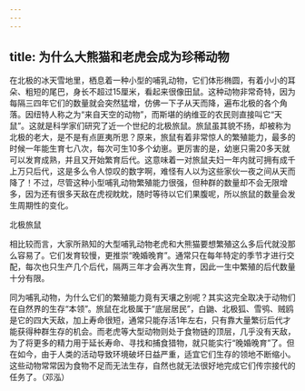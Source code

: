 ```yaml
---
---
---
```

title: 为什么大熊猫和老虎会成为珍稀动物
---




在北极的冰天雪地里，栖息着一种小型的哺乳动物，它们体形椭圆，有着小小的耳朵、粗短的尾巴，身长不超过15厘米，看起来很像田鼠。这种动物非常奇特，因为每隔三四年它们的数量就会突然猛增，仿佛一下子从天而降，遍布北极的各个角落。因纽特人称之为“来自天空的动物”，而斯堪的纳维亚的农民则直接叫它“天鼠”。这就是科学家们研究了近一个世纪的北极旅鼠。旅鼠虽其貌不扬，却被称为北极的老大，是不是有点匪夷所思？原来，旅鼠有着非常惊人的繁殖能力，最多的时候一年能生育七八次，每次可生10多个幼崽。更厉害的是，幼崽只需20多天就可以发育成熟，并且又开始繁育后代。这意味着一对旅鼠夫妇一年内就可拥有成千上万只后代，这是多么令人惊叹的数字啊，难怪有人以为这些家伙一夜之间从天而降了！不过，尽管这种小型哺乳动物繁殖能力很强，但种群的数量却不会无限增多，因为还有很多天敌在虎视眈眈，随时等待以它们果腹呢，所以旅鼠的数量会发生周期性的变化。

北极旅鼠



相比较而言，大家所熟知的大型哺乳动物老虎和大熊猫要想繁殖这么多后代就没那么容易了。它们发育较慢，更推崇“晚婚晚育”。通常只在每年特定的季节才进行交配，每次也只生产几个后代，隔两三年才会再次生育，因此一生中繁殖的后代数量十分有限。



同为哺乳动物，为什么它们的繁殖能力竟有天壤之别呢？其实这完全取决于动物们在自然界的生存“本领”。旅鼠在北极属于“底层居民”，白鼬、北极狐、雪鸮、贼鸥是它的四大天敌，加上寿命很短，通常只能存活1年左右，只有靠大量繁衍后代才能获得种群生存的机会。而老虎等大型动物则处于食物链的顶层，几乎没有天敌，为了将更多的精力用于延长寿命、寻找和捕食猎物，就只能实行“晚婚晚育”了。但在如今，由于人类的活动导致环境破坏日益严重，适宜它们生存的领地不断缩小。这些动物常常因为食物不足而无法生存，自然也就无法很好地完成它们传宗接代的任务了。（邓泓）